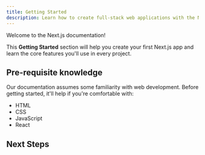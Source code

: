 ```yaml
---
title: Getting Started
description: Learn how to create full-stack web applications with the Next.js App Router.
---
```


Welcome to the Next.js documentation!

This **Getting Started** section will help you create your first Next.js app and learn the core features you'll use in every project.

## Pre-requisite knowledge

Our documentation assumes some familiarity with web development. Before getting started, it'll help if you're comfortable with:

- HTML
- CSS
- JavaScript
- React

## Next Steps
